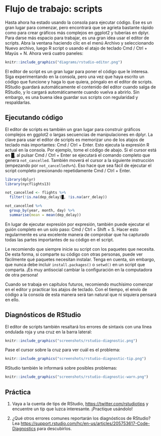# Flujo de trabajo: scripts

Hasta ahora ha estado usando la consola para ejecutar código. Ese es un gran lugar para comenzar, pero encontrará que se agrieta bastante rápido como para crear gráficos más complejos en ggplot2 y tuberías en dplyr. Para darse más espacio para trabajar, es una gran idea usar el editor de scripts. Abra la ventana haciendo clic en el menú Archivo y seleccionando Nuevo archivo, luego R script o usando el atajo de teclado Cmd / Ctrl + Mayús + N. Ahora verá cuatro paneles:

```r
knitr::include_graphics("diagrams/rstudio-editor.png")
```

El editor de script es un gran lugar para poner el código que le interesa. Siga experimentando en la consola, pero una vez que haya escrito un código que funcione y haga lo que quiera, póngalo en el editor de scripts. RStudio guardará automáticamente el contenido del editor cuando salga de RStudio, y lo cargará automáticamente cuando vuelva a abrirlo. Sin embargo, es una buena idea guardar sus scripts con regularidad y respaldarlas.

## Ejecutando código

El editor de scripts es también un gran lugar para construir gráficos complejos en ggplot2 o largas secuencias de manipulaciones en dplyr. La clave para usar el editor de scripts es memorizar uno de los atajos de teclado más importantes: Cmd / Ctrl + Enter. Esto ejecuta la expresión R actual en la consola. Por ejemplo, tome el código de abajo. Si el cursor está en █, al pulsar Cmd / Ctrl + Enter se ejecutará el comando completo que genera `not_cancelled`. También moverá el cursor a la siguiente instrucción (empezando por `not_cancelled%>%`). Eso hace que sea fácil de ejecutar el script completo presionando repetidamente Cmd / Ctrl + Enter.

```r
library(dplyr)
library(nycflights13)

not_cancelled <- flights %>% 
  filter(!is.na(dep_delay)█, !is.na(arr_delay))

not_cancelled %>% 
  group_by(year, month, day) %>% 
  summarise(mean = mean(dep_delay))
```

En lugar de ejecutar expresión por expresión, también puede ejecutar el guión completo en un solo paso: Cmd / Ctrl + Shift + S. Hacer esto regularmente es una excelente manera de comprobar que ha capturado todas las partes importantes de su código en el script.

Le recomiendo que siempre inicie su script con los paquetes que necesita. De esta forma, si comparte su código con otras personas, puede ver fácilmente qué paquetes necesitan instalar. Tenga en cuenta, sin embargo, que nunca debe incluir `install.packages()` o `setwd()` en un script que comparta. ¡Es muy antisocial cambiar la configuración en la computadora de otra persona!

Cuando se trabaja en capítulos futuros, recomiendo muchísimo comenzar en el editor y practicar los atajos de teclado. Con el tiempo, el envío de código a la consola de esta manera será tan natural que ni siquiera pensará en ello.

## Diagnósticos de RStudio

El editor de scripts también resaltará los errores de sintaxis con una línea ondulada roja y una cruz en la barra lateral:

```r
knitr::include_graphics("screenshots/rstudio-diagnostic.png")
```

Pase el cursor sobre la cruz para ver cuál es el problema:

```r
knitr::include_graphics("screenshots/rstudio-diagnostic-tip.png")
```

RStudio también le informará sobre posibles problemas:

```r
knitr::include_graphics("screenshots/rstudio-diagnostic-warn.png")
```

## Práctica

1.  Vaya a la cuenta de tips de RStudio, <https://twitter.com/rstudiotips>
    y encuentre un tip que luzca interesante. ¡Practique usándolo!

1.  ¿Qué otros errores comunes reportarán los diagnósticos de RStudio? Lea
    <https://support.rstudio.com/hc/en-us/articles/205753617-Code-Diagnostics> para descubirlos.
    
